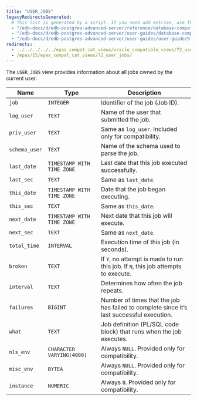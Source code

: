 ```yaml
---
title: "USER_JOBS"
legacyRedirectsGenerated:
  # This list is generated by a script. If you need add entries, use the `legacyRedirects` key.
  - "/edb-docs/d/edb-postgres-advanced-server/reference/database-compatibility-for-oracle-developers-reference-guide/9.6/Database_Compatibility_for_Oracle_Developers_Reference_Guide.1.170.html"
  - "/edb-docs/d/edb-postgres-advanced-server/user-guides/database-compatibility-for-oracle-developers-guide/9.5/Database_Compatibility_for_Oracle_Developers_Guide.1.282.html"
  - "/edb-docs/d/edb-postgres-advanced-server/user-guides/user-guide/9.5/EDB_Postgres_Enterprise_Guide.1.228.html"
redirects:
  - ../../../../../epas_compat_cat_views/oracle_compatible_views/72_user_jobs #generated for docs/epas/reorg-role-use-case-mode
  - /epas/15/epas_compat_cat_views/72_user_jobs/
---
```


<div id="user_jobs" class="registered_link"></div>

The `USER_JOBS` view provides information about all jobs owned by the current user.

| Name          | Type                       | Description                                                                                   |
| ------------- | -------------------------- | --------------------------------------------------------------------------------------------- |
| `job`         | `INTEGER`                  | Identifier of the job (Job ID).                                                           |
| `log_user`    | `TEXT`                     | Name of the user that submitted the job.                                                  |
| `priv_user`   | `TEXT`                     | Same as `log_user`. Included only for compatibility.                                          |
| `schema_user` | `TEXT`                     | Name of the schema used to parse the job.                                                 |
| `last_date`   | `TIMESTAMP WITH TIME ZONE` | Last date that this job executed successfully.                                            |
| `last_sec`    | `TEXT`                     | Same as `last_date`.                                                                          |
| `this_date`   | `TIMESTAMP WITH TIME ZONE` | Date that the job began executing.                                                        |
| `this_sec`    | `TEXT`                     | Same as `this_date`.                                                                          |
| `next_date`   | `TIMESTAMP WITH TIME ZONE` | Next date that this job will execute.                                                     |
| `next_sec`    | `TEXT`                     | Same as `next_date`.                                                                          |
| `total_time`  | `INTERVAL`                 | Execution time of this job (in seconds).                                                  |
| `broken`      | `TEXT`                     | If `Y`, no attempt is made to run this job. If `N`, this job attempts to execute.             |
| `interval`    | `TEXT`                     | Determines how often the job repeats.                                                         |
| `failures`    | `BIGINT`                   | Number of times that the job has failed to complete since it’s last successful execution. |
| `what`        | `TEXT`                     | Job definition (PL/SQL code block) that runs when the job executes.                       |
| `nls_env`     | `CHARACTER VARYING(4000)`  | Always `NULL`. Provided only for compatibility.                                               |
| `misc_env`    | `BYTEA`                    | Always `NULL`. Provided only for compatibility.                                               |
| `instance`    | `NUMERIC`                  | Always `0`. Provided only for compatibility.                                                  |
